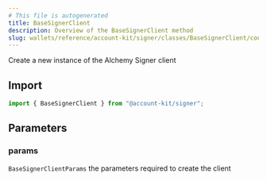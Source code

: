 ```yaml
---
# This file is autogenerated
title: BaseSignerClient
description: Overview of the BaseSignerClient method
slug: wallets/reference/account-kit/signer/classes/BaseSignerClient/constructor
---
```


Create a new instance of the Alchemy Signer client

## Import

```ts
import { BaseSignerClient } from "@account-kit/signer";
```

## Parameters

### params

`BaseSignerClientParams`
the parameters required to create the client
